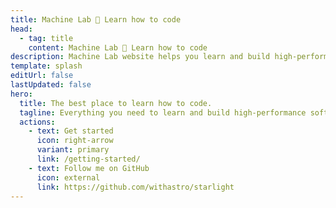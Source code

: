 ```yaml
---
title: Machine Lab 🌟 Learn how to code
head:
  - tag: title
    content: Machine Lab 🌟 Learn how to code
description: Machine Lab website helps you learn and build high-performance software.
template: splash
editUrl: false
lastUpdated: false
hero:
  title: The best place to learn how to code.
  tagline: Everything you need to learn and build high-performance software.
  actions:
    - text: Get started
      icon: right-arrow
      variant: primary
      link: /getting-started/
    - text: Follow me on GitHub
      icon: external
      link: https://github.com/withastro/starlight
---
```



<CardGrid>

<LinkCard 
  title="Go Programming" 
  description="Learn how to code in the Go programming language"
  href="/go/introduction/" />

<LinkCard 
  title="Neovim from Scratch" 
  description="Learn how to configure Neovim for improving speed in coding"
  href="/tools/neovim/" />

<LinkCard 
  title="Go HTMX CRUD" 
  description="Learn how to create a simple CRUD app using Go with the standard library and HTMX"
  href="/go-projects/go-htmx-crud/" />

<LinkCard 
  title="Go REST API with Fiber" 
  description="Learn how to create a REST API using Go with the Fiber web framework"
  href="/go-projects/go-rest-api-fiber/" />

</CardGrid>

